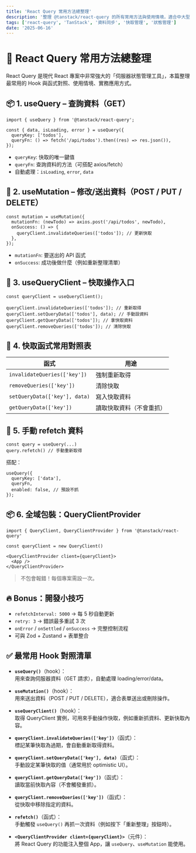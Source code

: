 ```yaml
---
title: 'React Query 常用方法總整理'
description: '整理 @tanstack/react-query 的所有常用方法與使用情境，適合中大型 React 專案快速查閱。'
tags: ['react-query', 'TanStack', '資料同步', '快取管理', '狀態管理']
date: '2025-06-16'
---
```


# 🧠 React Query 常用方法總整理

React Query 是現代 React 專案中非常強大的「伺服器狀態管理工具」，本篇整理最常用的 Hook 與函式對照、使用情境、實務應用方式。

## 📦 1. useQuery – 查詢資料（GET）

```tsx
import { useQuery } from '@tanstack/react-query';

const { data, isLoading, error } = useQuery({
  queryKey: ['todos'],
  queryFn: () => fetch('/api/todos').then((res) => res.json()),
});
```

- `queryKey`: 快取的唯一鍵值
- `queryFn`: 查詢資料的方法（可搭配 axios/fetch）
- 自動處理：`isLoading`, `error`, `data`

## 🧨 2. useMutation – 修改/送出資料（POST / PUT / DELETE）

```tsx
const mutation = useMutation({
  mutationFn: (newTodo) => axios.post('/api/todos', newTodo),
  onSuccess: () => {
    queryClient.invalidateQueries(['todos']); // 更新快取
  },
});
```

- `mutationFn`: 要送出的 API 函式
- `onSuccess`: 成功後做什麼（例如重新整理清單）

## 🧠 3. useQueryClient – 快取操作入口

```tsx
const queryClient = useQueryClient();

queryClient.invalidateQueries(['todos']); // 重新取得
queryClient.setQueryData(['todos'], data); // 手動設資料
queryClient.getQueryData(['todos']); // 拿快取資料
queryClient.removeQueries(['todos']); // 清除快取
```

## 🧰 4. 快取函式常用對照表

| 函式                          | 用途                     |
| ----------------------------- | ------------------------ |
| `invalidateQueries(['key'])`  | 強制重新取得             |
| `removeQueries(['key'])`      | 清除快取                 |
| `setQueryData(['key'], data)` | 寫入快取資料             |
| `getQueryData(['key'])`       | 讀取快取資料（不會重抓） |

## 🔁 5. 手動 refetch 資料

```tsx
const query = useQuery(...)
query.refetch() // 手動重新取得
```

搭配：

```tsx
useQuery({
  queryKey: ['data'],
  queryFn,
  enabled: false, // 預設不抓
});
```

## 📦 6. 全域包裝：QueryClientProvider

```tsx
import { QueryClient, QueryClientProvider } from '@tanstack/react-query'

const queryClient = new QueryClient()

<QueryClientProvider client={queryClient}>
  <App />
</QueryClientProvider>
```

> 不包會報錯！每個專案需設一次。

## 🔥 Bonus：開發小技巧

- `refetchInterval: 5000` → 每 5 秒自動更新
- `retry: 3` → 錯誤最多重試 3 次
- `onError` / `onSettled` / `onSuccess` → 完整控制流程
- 可與 Zod + Zustand + 表單整合

## ✅ 最常用 Hook 對照清單

- **`useQuery()`**（hook）：  
  用來查詢伺服器資料（GET 請求），自動處理 loading/error/data。

- **`useMutation()`**（hook）：  
  用來送出資料（POST / PUT / DELETE），適合表單送出或刪除操作。

- **`useQueryClient()`**（hook）：  
  取得 QueryClient 實例，可用來手動操作快取，例如重新抓資料、更新快取內容。

- **`queryClient.invalidateQueries(['key'])`**（函式）：  
  標記某筆快取為過期，會自動重新取得資料。

- **`queryClient.setQueryData(['key'], data)`**（函式）：  
  手動設定某筆快取的值（通常用於 optimistic UI）。

- **`queryClient.getQueryData(['key'])`**（函式）：  
  讀取當前快取內容（不會觸發重抓）。

- **`queryClient.removeQueries(['key'])`**（函式）：  
  從快取中移除指定的資料。

- **`refetch()`**（函式）：  
  手動觸發 `useQuery()` 再抓一次資料（例如按下「重新整理」按鈕時）。

- **`<QueryClientProvider client={queryClient}>`**（元件）：  
  將 React Query 的功能注入整個 App，讓 `useQuery`、`useMutation` 能使用。
